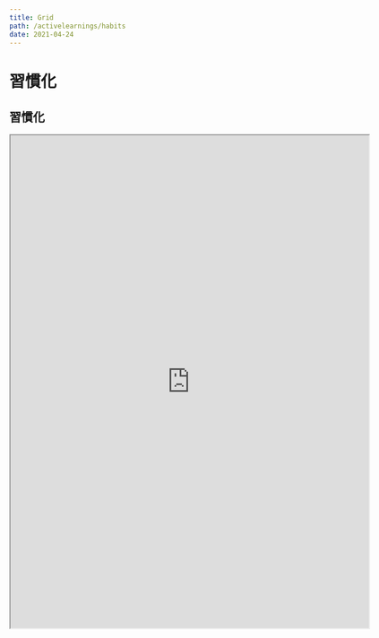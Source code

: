 ```yaml
---
title: Grid
path: /activelearnings/habits
date: 2021-04-24
---
```


# 習慣化

<h2 class="ui dividing header">習慣化</h2>

<div class="highlighted example" data-class="grid">
  <iframe
    src="https://www.appsheet.com/start/5a3f6a8c-2060-4d94-a360-296f9c7dee0b"
    width="640"
    height="880"
  />
  <h4 class="ui header">習慣化の使い方</h4>
作業所要時間：15分

効果：実践すべきか悩んでいるタスクやプロジェクトを分析する"

強み：行動を実践するにあたって、自分の能力、優れている点など全て書き出す

弱み：行動を実践するにあたって、うまくできない所、劣っている点など全て書き出す

機会：行動を実践するにあたって、チャンスがあるか、新たな機会があるかなど全て書き出す

脅威：行動を実践するにあたって、リクス・悪影響があるか全て書き出す

感想：４つの分析から直感的に感じたことを書く

</div>
